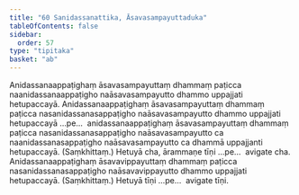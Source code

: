 ```yaml
---
title: "60 Sanidassanattika, Āsavasampayuttaduka"
tableOfContents: false
sidebar:
  order: 57
type: "tipitaka"
basket: "ab"
---
```



<DynamicBreadcrumb />

<Division number="103">

<Paragraph number="253">
Anidassanaappaṭighaṃ āsavasampayuttaṃ dhammaṃ paṭicca naanidassanaappaṭigho naāsavasampayutto dhammo uppajjati hetupaccayā. Anidassanaappaṭighaṃ āsavasampayuttaṃ dhammaṃ paṭicca nasanidassanasappaṭigho naāsavasampayutto dhammo uppajjati hetupaccayā …pe…  anidassanaappaṭighaṃ āsavasampayuttaṃ dhammaṃ paṭicca nasanidassanasappaṭigho naāsavasampayutto ca naanidassanasappaṭigho naāsavasampayutto ca dhammā uppajjanti hetupaccayā. (Saṃkhittaṃ.) Hetuyā cha, ārammaṇe tīṇi …pe…  avigate cha.
</Paragraph>

<Paragraph number="254">
Anidassanaappaṭighaṃ āsavavippayuttaṃ dhammaṃ paṭicca nasanidassanasappaṭigho naāsavavippayutto dhammo uppajjati hetupaccayā. (Saṃkhittaṃ.) Hetuyā tīṇi …pe…  avigate tīṇi.
</Paragraph>
</Division>